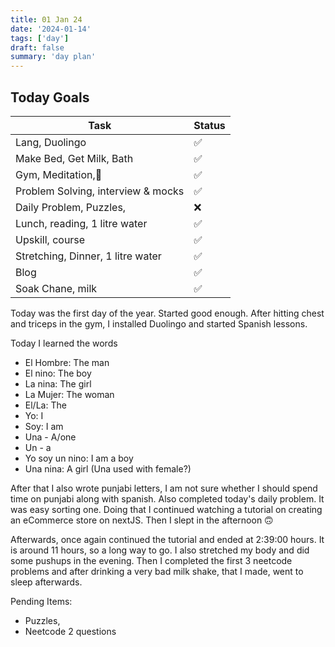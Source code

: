 ```yaml
---
title: 01 Jan 24
date: '2024-01-14'
tags: ['day']
draft: false
summary: 'day plan'
---
```


## Today Goals

| Task                               | Status |
| ---------------------------------- | ------ |
| Lang, Duolingo                     | ✅     |
| Make Bed, Get Milk, Bath           | ✅     |
| Gym, Meditation,🙏                 | ✅     |
| Problem Solving, interview & mocks | ✅     |
| Daily Problem, Puzzles,            | ❌     |
| Lunch, reading, 1 litre water      | ✅     |
| Upskill, course                    | ✅     |
| Stretching, Dinner, 1 litre water  | ✅     |
| Blog                               | ✅     |
| Soak Chane, milk                   | ✅     |

Today was the first day of the year. Started good enough.
After hitting chest and triceps in the gym, I installed Duolingo and started Spanish lessons.

Today I learned the words

- El Hombre: The man
- El nino: The boy
- La nina: The girl
- La Mujer: The woman
- El/La: The
- Yo: I
- Soy: I am
- Una - A/one
- Un - a
- Yo soy un nino: I am a boy
- Una nina: A girl (Una used with female?)

After that I also wrote punjabi letters, I am not sure whether I should spend time on punjabi along with spanish.
Also completed today's daily problem. It was easy sorting one.
Doing that I continued watching a tutorial on creating an eCommerce store on nextJS.
Then I slept in the afternoon 🙃

Afterwards, once again continued the tutorial and ended at 2:39:00 hours. It is around 11 hours, so a long way to go.
I also stretched my body and did some pushups in the evening.
Then I completed the first 3 neetcode problems and after drinking a very bad milk shake, that I made, went to sleep afterwards.

Pending Items:

- Puzzles, 
- Neetcode 2 questions
